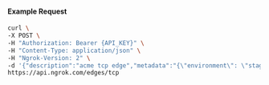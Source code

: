 
#### Example Request

```bash
curl \
-X POST \
-H "Authorization: Bearer {API_KEY}" \
-H "Content-Type: application/json" \
-H "Ngrok-Version: 2" \
-d '{"description":"acme tcp edge","metadata":"{\"environment\": \"staging\"}"}' \
https://api.ngrok.com/edges/tcp
```

